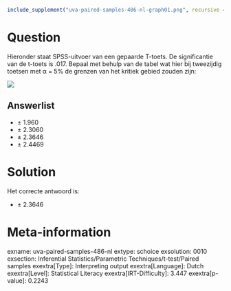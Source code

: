 ```r
include_supplement("uva-paired-samples-486-nl-graph01.png", recursive = TRUE)
```

Question
========

Hieronder staat SPSS-uitvoer van een gepaarde T-toets. De significantie
van de t-toets is .017. Bepaal met behulp van de tabel wat hier bij
tweezijdig toetsen met α = 5% de grenzen van het kritiek gebied zouden
zijn:

![](uva-paired-samples-486-nl-graph01.png)

Answerlist
----------

* ± 1.960
* ± 2.3060
* ± 2.3646
* ± 2.4469

Solution
========

Het correcte antwoord is: 

* ± 2.3646

Meta-information
================
exname: uva-paired-samples-486-nl
extype: schoice
exsolution: 0010
exsection: Inferential Statistics/Parametric Techniques/t-test/Paired samples
exextra[Type]: Interpreting output
exextra[Language]: Dutch
exextra[Level]: Statistical Literacy
exextra[IRT-Difficulty]: 3.447
exextra[p-value]: 0.2243
